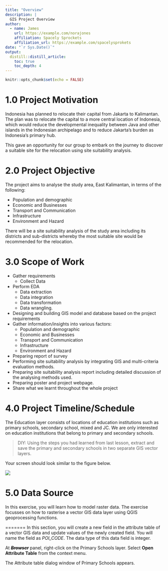 ```yaml
---
title: "Overview"
description: |
  GIS Project Overview
author:
  - name: James
    url: https://example.com/norajones
    affiliation: Spacely Sprockets
    affiliation_url: https://example.com/spacelysprokets
date: "`r Sys.Date()`"
output:
  distill::distill_article:
    toc: true
    toc_depth: 4
---
```


```r
knitr::opts_chunk$set(echo = FALSE)
```

# 1.0	Project Motivation

Indonesia has planned to relocate their capital from Jakarta to Kalimantan. The plan was to relocate the capital to a more central location of Indonesia, which would reduce the developmental inequality between Java and other islands in the Indonesian archipelago and to reduce Jakarta’s burden as Indonesia’s primary hub.

This gave an opportunity for our group to embark on the journey to discover a suitable site for the relocation using site suitability analysis.

# 2.0 Project Objective
  
The project aims to analyse the study area, East Kalimantan, in terms of the following:

* Population and demographic
* Economic and Businesses
* Transport and Communication
* Infrastructure 
* Environment and Hazard

There will be a site suitability analysis of the study area including its districts and sub-districts whereby the most suitable site would be recommended for the relocation.

# 3.0 Scope of Work

* Gather requirements
  + Collect Data
* Perform EDA
  + Data extraction
  + Data integration
  + Data transformation 
  + Data wrangling.
* Designing and building GIS model and database based on the project requirements
* Gather information/insights into various factors:
  + Population and demographic
  + Economic and Businesses
  + Transport and Communication
  + Infrastructure 
  + Environment and Hazard
* Preparing report of survey
* Performing site suitability analysis by integrating GIS and multi-criteria evaluation methods.
* Preparing site suitability analysis report including detailed discussion of the analysing methods used.
* Preparing poster and project webpage.
* Share what we learnt throughout the whole project



# 4.0 Project Timeline/Schedule

The Education layer consists of locations of education institutions such as primary schools, secondary school, mixed and JC.  We are only interested on education institutions that belong to primary and secondary schools.

> DIY: Using the steps you had learned from last lesson, extract and save the primary and secondary schools in two separate GIS vector layers.    

Your screen should look similar to the figure below.

![](img/image1.jpg)

# 5.0 Data Source

In this exercise, you will learn how to model raster data.  The exercise focusses on how to rasterise a vector GIS data layer using QGIS geoprocessing functions.   


=======
In this section, you will create a new field in the attribute table of a vector GIS data and update values of the newly created field.  You will name the field as *POI_CODE*.  The data type of this data field is integer.
  
At ***~~Browser~~*** panel, right-click on the Primary Schools layer.
Select **Open Attribute Table** from the context menu.

The Attribute table dialog window of Primary Schools appears.




